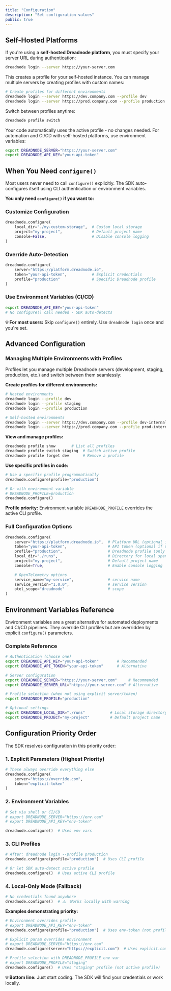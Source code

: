 ```yaml
---
title: "Configuration"
description: "Set configuration values"
public: true
---
```


## Self-Hosted Platforms

If you're using a **self-hosted Dreadnode platform**, you must specify your server URL during authentication:

```bash
dreadnode login --server https://your-server.com
```

This creates a profile for your self-hosted instance. You can manage multiple servers by creating profiles with custom names:

```bash
# Create profiles for different environments
dreadnode login --server https://dev.company.com --profile dev
dreadnode login --server https://prod.company.com --profile production
```

Switch between profiles anytime:

```bash
dreadnode profile switch
```

Your code automatically uses the active profile - no changes needed. For automation and CI/CD with self-hosted platforms, use environment variables:

```bash
export DREADNODE_SERVER="https://your-server.com"
export DREADNODE_API_KEY="your-api-token"
```

## When You Need `configure()`

Most users never need to call `configure()` explicitly. The SDK auto-configures itself using CLI authentication or environment variables.

**You only need `configure()` if you want to:**

### Customize Configuration

```python
dreadnode.configure(
    local_dir="./my-custom-storage",  # Custom local storage
    project="my-project",             # Default project name
    console=False,                    # Disable console logging
)
```

### Override Auto-Detection

```python
dreadnode.configure(
    server="https://platform.dreadnode.io",
    token="your-api-token",           # Explicit credentials
    profile="production"              # Specific Dreadnode profile
)
```

### Use Environment Variables (CI/CD)

```bash
export DREADNODE_API_KEY="your-api-token"
# No configure() call needed - SDK auto-detects
```

**💡 For most users:** Skip `configure()` entirely. Use `dreadnode login` once and you're set.

## Advanced Configuration

### Managing Multiple Environments with Profiles

Profiles let you manage multiple Dreadnode servers (development, staging, production, etc.) and switch between them seamlessly:

**Create profiles for different environments:**

```bash
# Hosted environments
dreadnode login --profile dev
dreadnode login --profile staging
dreadnode login --profile production

# Self-hosted environments
dreadnode login --server https://dev.company.com --profile dev-internal
dreadnode login --server https://prod.company.com --profile prod-internal
```

**View and manage profiles:**

```bash
dreadnode profile show       # List all profiles
dreadnode profile switch staging  # Switch active profile
dreadnode profile forget dev      # Remove a profile
```

**Use specific profiles in code:**

```python
# Use a specific profile programmatically
dreadnode.configure(profile="production")

# Or with environment variable
# DREADNODE_PROFILE=production
dreadnode.configure()
```

**Profile priority:** Environment variable `DREADNODE_PROFILE` overrides the active CLI profile.

### Full Configuration Options

```python
dreadnode.configure(
    server="https://platform.dreadnode.io",  # Platform URL (optional if using CLI/env)
    token="your-api-token",                  # API token (optional if using CLI/env)
    profile="production",                    # Dreadnode profile (only used if server/token not provided)
    local_dir="./runs",                      # Directory for local span storage
    project="my-project",                    # Default project name
    console=True,                            # Enable console logging

    # OpenTelemetry options
    service_name="my-service",               # service name
    service_version="1.0.0",                 # service version
    otel_scope="dreadnode"                   # scope
)
```

## Environment Variables Reference

Environment variables are a great alternative for automated deployments and CI/CD pipelines. They override CLI profiles but are overridden by explicit `configure()` parameters.

### Complete Reference

```bash
# Authentication (choose one)
export DREADNODE_API_KEY="your-api-token"        # Recommended
export DREADNODE_API_TOKEN="your-api-token"      # Alternative

# Server configuration
export DREADNODE_SERVER="https://your-server.com"     # Recommended
export DREADNODE_SERVER_URL="https://your-server.com" # Alternative

# Profile selection (when not using explicit server/token)
export DREADNODE_PROFILE="production"

# Optional settings
export DREADNODE_LOCAL_DIR="./runs"           # Local storage directory
export DREADNODE_PROJECT="my-project"         # Default project name
```

## Configuration Priority Order

The SDK resolves configuration in this priority order:

### 1. Explicit Parameters (Highest Priority)

```python
# These always override everything else
dreadnode.configure(
    server="https://override.com",
    token="explicit-token"
)
```

### 2. Environment Variables

```python
# Set via shell or CI/CD
# export DREADNODE_SERVER="https://env.com"
# export DREADNODE_API_KEY="env-token"

dreadnode.configure()  # Uses env vars
```

### 3. CLI Profiles

```python
# After: dreadnode login --profile production
dreadnode.configure(profile="production")  # Uses CLI profile

# Or let SDK auto-detect active profile
dreadnode.configure()  # Uses active CLI profile
```

### 4. Local-Only Mode (Fallback)

```python
# No credentials found anywhere
dreadnode.configure()  # ⚠️  Works locally with warning
```

**Examples demonstrating priority:**

```python
# Environment overrides profile
# export DREADNODE_API_KEY="env-token"
dreadnode.configure(profile="production")  # Uses env-token (not profile)

# Explicit param overrides environment
# export DREADNODE_SERVER="https://env.com"
dreadnode.configure(server="https://explicit.com")  # Uses explicit.com

# Profile selection with DREADNODE_PROFILE env var
# export DREADNODE_PROFILE="staging"
dreadnode.configure()  # Uses "staging" profile (not active profile)
```

**💡 Bottom line:** Just start coding. The SDK will find your credentials or work locally.